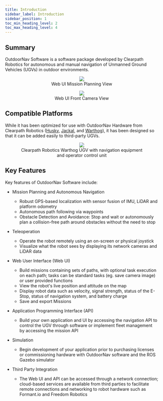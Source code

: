 ---
title: Introduction
sidebar_label: Introduction
sidebar_position: 1
toc_min_heading_level: 2
toc_max_heading_level: 4
---

## Summary

OutdoorNav Software is a software package developed by Clearpath
Robotics for autonomous and manual navigation of Unmanned Ground
Vehicles (UGVs) in outdoor environments.

<center>
  <figure>
    <img src="/img/outdoornav_images/ui_goal_panel.png" />
    <figcaption>Web UI Mission Planning View</figcaption>
  </figure>
</center>

<center>
  <figure>
    <img src="/img/outdoornav_images/ui_front_camera.png" />
    <figcaption>Web UI Front Camera View</figcaption>
  </figure>
</center>

## Compatible Platforms

While it has been optimized for use with OutdoorNav Hardware from
Clearpath Robotics
([Husky](https://clearpathrobotics.com/husky-unmanned-ground-vehicle-robot/),
[Jackal](https://clearpathrobotics.com/jackal-small-unmanned-ground-vehicle/),
and
[Warthog](https://clearpathrobotics.com/warthog-unmanned-ground-vehicle-robot/)),
it has been designed so that it can be added easily to third-party UGVs.

<center>
  <figure>
    <img src="/img/outdoornav_images/outdoornav-package.png" />
    <figcaption>Clearpath Robotics Warthog UGV with navigation equipment and operator control unit</figcaption>
  </figure>
</center>

## Key Features

Key features of OutdoorNav Software include:

-   Mission Planning and Autonomous Navigation

    -   Robust GPS-based localization with sensor fusion of IMU, LiDAR
        and platform odometry
    -   Autonomous path following via waypoints
    -   Obstacle Detection and Avoidance: Stop and wait or
        autonomously plan a collision-free path around obstacles
        without the need to stop

-   Teleoperation

    -   Operate the robot remotely using an on-screen or physical
        joystick
    -   Visualize what the robot sees by displaying its network
        cameras and LiDAR data

-   Web User Interface (Web UI)

    -   Build missions containing sets of paths, with optional task
        execution on each path; tasks can be standard tasks (eg. save
        camera image) or user provided functions
    -   View the robot's live position and attitude on the map
    -   Display robot data such as velocity, signal strength, status
        of the E-Stop, status of navigation system, and battery charge
    -   Save and export Missions

-   Application Programming Interface (API)

    -   Build your own application and UI by accessing the navigation
        API to control the UGV through software or implement fleet
        management by accessing the mission API

-   Simulation

    -   Begin development of your application prior to purchasing
        licenses or commissioning hardware with OutdoorNav software and
        the ROS Gazebo simulator

-   Third Party Integration

    -   The Web UI and API can be accessed through a network connection;
        cloud-based services are available from third parties to
        facilitate remote connections and networking to robot hardware
        such as Formant.io and Freedom Robotics
